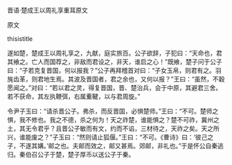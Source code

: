 


晋语·楚成王以周礼享重耳原文

原文

thisistitle

遂如楚，楚成王以周礼享之，九献，庭实旅百。公子欲辞，子犯曰：“天命也，君其飨之。亡人而国荐之，非敌而君设之，非天，谁启之心！”既飨，楚子问于公子曰：“子若克复晋国，何以报我？”公子再拜稽首对曰：“子女玉帛，则君有之。羽旄齿革，则君地生焉。其波及晋国者，君之余也，又何以报？”王曰：“虽然，不穀愿闻之。”对曰：“若以君之灵，得复晋国，晋、楚治兵，会于中原，其避君三舍。若不获命，其左执鞭弭，右属櫜鞬，以与君周旋。”

令尹子玉曰：“请杀晋公子。弗杀，而反晋国，必惧楚师。”王曰：“不可。楚师之惧，我不修也。我之不德，杀之何为！天之祚楚，谁能惧之？楚不可祚，冀州之土，其无令君乎？且晋公子敏而有文，约而不谄，三材待之，天祚之矣。天之所兴，谁能废之？”子玉曰：“然则请止狐偃。”王曰：“不可。《曹诗》曰：‘彼己之子，不遂其媾。’邮之也。夫邮而效之，邮又甚焉。郊邮，非礼也。”于是怀公自秦逃归。秦伯召公子于楚，楚子厚币以送公子于秦。

